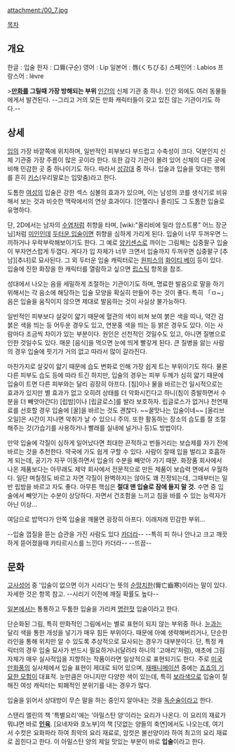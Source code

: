 attachment:/00_7.jpg

[[목차]]

== 개요 ==

한글 : 입술
한자 : 口脣(구순)
영어 : Lip
일본어 : 唇(くちびる)
스페인어 : Labios
프랑스어 : lèvre

>'''[[만화]]를 그릴때 가장 방해되는 부위'''
[[인간]]의 신체 기관 중 하나. 인간 외에도 여러 동물들에게서 발견된다. --그리고 거의 모든 만화 캐릭터들이 갖고 있진 않는 기관이기도 하다.--

== 상세 ==
[[입]]의 가장 바깥쪽에 위치하며, 일반적인 피부보다 부드럽고 수축성이 크다. 덕분인지 신체 기관중 가장 주름이 많은 곳이라 한다. 또한 감각 기관이 몰려 있어 신체의 다른 곳에 비해 민감한 곳 중 하나이기도 하다. 따라서 [[성감대]] 중 하나. 입술과 입술을 맞대는 행위를 흔히 [[키스]](우리말로는 입맞춤)라고 한다.

도톰한 [[여성]]의 입술은 강한 섹스 심볼의 효과가 있으며, 이는 남성의 코를 생식기로 비유해서 보는 것과 비슷한 맥락에서의 연상 효과이다. [안젤리나 졸리]도 그 도톰한 입술로 유명하다. 

단, 2D에서는 남자의 [[수염]]처럼 취향을 타며, [wiki:"올리비에 밀라 암스트롱" 어느 장군님]처럼 [[미인]]인데 [[두터운 입술]]이면 취향을 심하게 가리게 된다. 입술이 너무 두꺼우면 느끼하거나 우락부락해보이기도 한다. 그 예로 [[양키센스]]로 까이는 그림체는 십중팔구 입술이 부자연스럽게 두껍다. 게다가 입 자체가 너무 크면서 입술까지 두꺼우면 십중팔구 [추남][추녀]로 묘사된다. 그 외 두터운 입술 캐릭터로는 [[원피스]]의 [[화이티 베이]] 등이 있다. 입술에 진한 화장을 한 캐릭터를 열람하고 싶으면 [[립스틱]] 항목을 참조.

성대에서 나오는 음을 세밀하게 조절하는 기관이기도 하며, 명료한 발음으로 말을 하기 위해서는 각 음소에 해당하는 입술 모양을 확실히 만들어 주는 것이 좋다. 특히 「ㅁ~」 음은 입술을 움직이지 않으면 제대로 발음하는 것이 사실상 불가능하다.  

일반적인 피부보다 살갖이 얇기 때문에 혈관의 색이 비쳐 보여 붉은 색을 띠나, 약간 검붉은 색을 띄는 등 어두운 경우도 있고, 연분홍 색을 띄는 등 밝은 경우도 있다. 이는 사람마다 조금씩 차이가 있는 부분이다. 원인은 선천적인 것일수도 있고, 아니면 질병으로 인한 것일수도 있다. 매운 [음식]을 먹으면 눈에 띄게 빨갛게 된다. 큰 질병을 앓는 사람의 경우 입술에 핏기가 거의 없고 따라서 많이 갈라진다.

마찬가지로 살갗이 얇기 때문에 습도 변화로 인해 가장 쉽게 트는 부위이기도 하다. 물론 다른 피부도 습도 등에 따라 트긴 하지만, 입술의 경우는 피부 두께가 심히 얇기 때문에 입술이 트면 다른 피부와는 달리 굉장히 아프다. [침]이나 물을 바르는건 일시적으로는 효과가 있지만 별 효과가 없고 오히려 상태를 더 악화시킨다고 하니(침이 증발하면서 수분을 더 빼앗아간다) [립밤]이나 [립글로스]를 발라 보호하자. 립글로스가 없거나 천연재료를 선호할 경우 입술에 [꿀]을 바르는 것도 괜찮다. ~~꿀맛나는 입술이네~~ [올리브 오일]은 시간이 지나면 악취가 날 수 있으니 주의. 또한 활동하는 장소의 습도를 잘 조절해주는 것(가습기를 사용하거나 빨래를 실내에 널거나 등)도 방법이다.

만약 입술에 각질이 심하게 일어났다면 최대한 끈적하고 번들거리는 보습제를 자기 전에 바르는 것을 추천한다. 약국에 가도 쉽게 구할 수 있다. 사람이 잘때 입을 벌리고 호흡하게 되는데, 공기가 자꾸 이동하면서 입술의 수분을 빼앗아 가기 때문. 화장품 회사에서 나온 제품보다는 아무래도 제약 회사에서 전문적으로 만든 제품이 보습력 면에서 우월하다. 일단 며칠정도 바르고 자면 각질이 완벽하지는 않아도 꽤 진정되는데, 그때부터는 일반 립밤을 바르고 자도 좋다. 아무튼 핵심은 '''절대 맨 입술로 잠에 들지 말 것.''' 수면 중 입술에서 빼앗기는 수분이 상당하다. 자면서 건조함을 느끼고 침을 바를 수 있는 능력자가 아닌 이상...

여담으로 밥먹다가 안쪽 입술을 깨물면 굉장히 아프다. 이래저래 민감한 부위... 

--입술 껍질을 뜯는 습관을 가진 사람도 있다 [[카더라]]-- --특히 피 하나 안나고 크고 깨끗하게 뜯어졌을때 카타르시스를 느낀다 카더라-- --뜨끔--
== 문화 ==
[[고사성어]] 중 '입술이 없으면 이가 시리다'는 뜻의 [[순망치한]](脣亡齒寒)이라는 말이 있다. 자세한 것은 항목 참고. --시리기 이전에 깨질 확률도 높다--

[[일본]]에서는 통통하고 두툼한 입술을 가리켜 [[명란젓]] 입술이라고 한다.

단순화된 그림, 특히 만화적인 그림에서는 별로 표현이 되지 않는 부위중 하나. [[눈]]과는 달리 색을 통한 개성을 넣기가 매우 힘든 부위이다. 때문에 아예 생략해버리거나, 단순한 라인을 통해 위치만 알 수 있도록 추상적으로 묘사되는 경우가 대부분이다. 단, 특정 캐릭터의 경우 입술 묘사가 반드시 필요하거나(달려라 하니의 '고애리'처럼), 애초에 그림 자체가 매우 실사적임을 지향하는 작품이라면 일상적으로 표현되기도 한다. 주로 [[미국 만화]]풍의 실사체에서 입술 표현이 제대로 되어 있으며, [[재패니메이션]] 중에는 [[죠죠의 기묘한 모험]]이 대표적. 눈만큼은 아니지만 다양한 색이 있는데, 특히 [[보라색]]으로 입술이 칠해진 여성 캐릭터는 퇴폐적인 분위기를 내는 경우가 많다.


입술을 읽어서 상대방이 무슨 말을 하는 중인지 알아내는 것을 [[독순술]]이라고 한다.

스탠리 엘린의 책 '특별요리'에는 '아밀스탄 양'이라는 요리가 나온다. 이 요리의 재료가 뭐냐면 바로 '''[[인육]]'''. [요네자와 호노부]의 책 [덧없는 양들의 축연]에서도 나오는데, 여기서 수컷은 요화파라 하여 최악의 요리 재료로, 암컷은 불선양이라 하여 최고의 요리 재료로 꼽힌다고 한다. 이 아밀스탄 양의 제일 맛있는 부분이 바로 '''입술'''이라고 한다.



